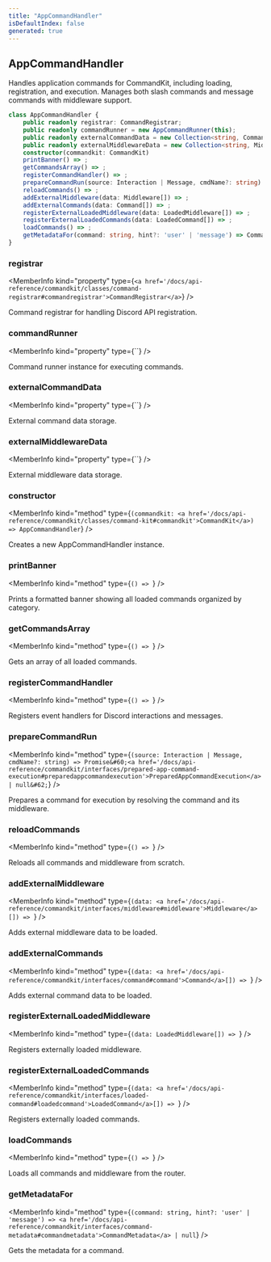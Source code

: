 ```yaml
---
title: "AppCommandHandler"
isDefaultIndex: false
generated: true
---
```



<!-- This file was generated from the CommandKit source. Do not modify. Instead, re-run the "docgen" script -->


## AppCommandHandler

<GenerationInfo sourceFile="packages/commandkit/src/app/handlers/AppCommandHandler.ts" sourceLine="177" packageName="commandkit" />

Handles application commands for CommandKit, including loading, registration, and execution.
Manages both slash commands and message commands with middleware support.

```ts title="Signature"
class AppCommandHandler {
    public readonly registrar: CommandRegistrar;
    public readonly commandRunner = new AppCommandRunner(this);
    public readonly externalCommandData = new Collection<string, Command>();
    public readonly externalMiddlewareData = new Collection<string, Middleware>();
    constructor(commandkit: CommandKit)
    printBanner() => ;
    getCommandsArray() => ;
    registerCommandHandler() => ;
    prepareCommandRun(source: Interaction | Message, cmdName?: string) => Promise<PreparedAppCommandExecution | null>;
    reloadCommands() => ;
    addExternalMiddleware(data: Middleware[]) => ;
    addExternalCommands(data: Command[]) => ;
    registerExternalLoadedMiddleware(data: LoadedMiddleware[]) => ;
    registerExternalLoadedCommands(data: LoadedCommand[]) => ;
    loadCommands() => ;
    getMetadataFor(command: string, hint?: 'user' | 'message') => CommandMetadata | null;
}
```

<div className="members-wrapper">

### registrar

<MemberInfo kind="property" type={`<a href='/docs/api-reference/commandkit/classes/command-registrar#commandregistrar'>CommandRegistrar</a>`}   />

Command registrar for handling Discord API registration.
### commandRunner

<MemberInfo kind="property" type={``}   />

Command runner instance for executing commands.
### externalCommandData

<MemberInfo kind="property" type={``}   />

External command data storage.
### externalMiddlewareData

<MemberInfo kind="property" type={``}   />

External middleware data storage.
### constructor

<MemberInfo kind="method" type={`(commandkit: <a href='/docs/api-reference/commandkit/classes/command-kit#commandkit'>CommandKit</a>) => AppCommandHandler`}   />

Creates a new AppCommandHandler instance.
### printBanner

<MemberInfo kind="method" type={`() => `}   />

Prints a formatted banner showing all loaded commands organized by category.
### getCommandsArray

<MemberInfo kind="method" type={`() => `}   />

Gets an array of all loaded commands.
### registerCommandHandler

<MemberInfo kind="method" type={`() => `}   />

Registers event handlers for Discord interactions and messages.
### prepareCommandRun

<MemberInfo kind="method" type={`(source: Interaction | Message, cmdName?: string) => Promise&#60;<a href='/docs/api-reference/commandkit/interfaces/prepared-app-command-execution#preparedappcommandexecution'>PreparedAppCommandExecution</a> | null&#62;`}   />

Prepares a command for execution by resolving the command and its middleware.
### reloadCommands

<MemberInfo kind="method" type={`() => `}   />

Reloads all commands and middleware from scratch.
### addExternalMiddleware

<MemberInfo kind="method" type={`(data: <a href='/docs/api-reference/commandkit/interfaces/middleware#middleware'>Middleware</a>[]) => `}   />

Adds external middleware data to be loaded.
### addExternalCommands

<MemberInfo kind="method" type={`(data: <a href='/docs/api-reference/commandkit/interfaces/command#command'>Command</a>[]) => `}   />

Adds external command data to be loaded.
### registerExternalLoadedMiddleware

<MemberInfo kind="method" type={`(data: LoadedMiddleware[]) => `}   />

Registers externally loaded middleware.
### registerExternalLoadedCommands

<MemberInfo kind="method" type={`(data: <a href='/docs/api-reference/commandkit/interfaces/loaded-command#loadedcommand'>LoadedCommand</a>[]) => `}   />

Registers externally loaded commands.
### loadCommands

<MemberInfo kind="method" type={`() => `}   />

Loads all commands and middleware from the router.
### getMetadataFor

<MemberInfo kind="method" type={`(command: string, hint?: 'user' | 'message') => <a href='/docs/api-reference/commandkit/interfaces/command-metadata#commandmetadata'>CommandMetadata</a> | null`}   />

Gets the metadata for a command.


</div>
